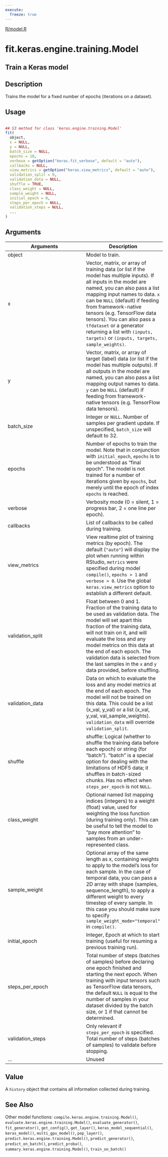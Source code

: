 ```yaml
---
execute:
  freeze: true
---
```


[R/model.R](https://github.com/rstudio/keras//blob/main/R/model.R#L695) 

# fit.keras.engine.training.Model

## Train a Keras model

## Description
 Trains the model for a fixed number of epochs (iterations on a dataset). 


## Usage
```r
 
## S3 method for class 'keras.engine.training.Model'
fit( 
  object, 
  x = NULL, 
  y = NULL, 
  batch_size = NULL, 
  epochs = 10, 
  verbose = getOption("keras.fit_verbose", default = "auto"), 
  callbacks = NULL, 
  view_metrics = getOption("keras.view_metrics", default = "auto"), 
  validation_split = 0, 
  validation_data = NULL, 
  shuffle = TRUE, 
  class_weight = NULL, 
  sample_weight = NULL, 
  initial_epoch = 0, 
  steps_per_epoch = NULL, 
  validation_steps = NULL, 
  ... 
) 
```

## Arguments
|Arguments|Description|
|---|---|
| object | Model to train. |
| x | Vector, matrix, or array of training data (or list if the model has multiple inputs). If all inputs in the model are named, you can also pass a list mapping input names to data. `x` can be `NULL` (default) if feeding from framework-native tensors (e.g. TensorFlow data tensors). You can also pass a `tfdataset` or a generator returning a list with `(inputs, targets)` or `(inputs, targets, sample_weights)`. |
| y | Vector, matrix, or array of target (label) data (or list if the model has multiple outputs). If all outputs in the model are named, you can also pass a list mapping output names to data. `y` can be `NULL` (default) if feeding from framework-native tensors (e.g. TensorFlow data tensors). |
| batch_size | Integer or `NULL`. Number of samples per gradient update. If unspecified, `batch_size` will default to 32. |
| epochs | Number of epochs to train the model. Note that in conjunction with `initial_epoch`, `epochs` is to be understood as "final epoch". The model is not trained for a number of iterations given by `epochs`, but merely until the epoch of index `epochs` is reached. |
| verbose | Verbosity mode (0 = silent, 1 = progress bar, 2 = one line per epoch). |
| callbacks | List of callbacks to be called during training. |
| view_metrics | View realtime plot of training metrics (by epoch). The default (`"auto"`) will display the plot when running within RStudio, `metrics` were specified during model `compile()`, `epochs > 1` and `verbose > 0`. Use the global `keras.view_metrics` option to establish a different default. |
| validation_split | Float between 0 and 1. Fraction of the training data to be used as validation data. The model will set apart this fraction of the training data, will not train on it, and will evaluate the loss and any model metrics on this data at the end of each epoch. The validation data is selected from the last samples in the `x` and `y` data provided, before shuffling. |
| validation_data | Data on which to evaluate the loss and any model metrics at the end of each epoch. The model will not be trained on this data. This could be a list (x_val, y_val) or a list (x_val, y_val, val_sample_weights). `validation_data` will override `validation_split`. |
| shuffle | shuffle: Logical (whether to shuffle the training data before each epoch) or string (for "batch"). "batch" is a special option for dealing with the limitations of HDF5 data; it shuffles in batch-sized chunks. Has no effect when `steps_per_epoch` is not `NULL`. |
| class_weight | Optional named list mapping indices (integers) to a weight (float) value, used for weighting the loss function (during training only). This can be useful to tell the model to "pay more attention" to samples from an under-represented class. |
| sample_weight | Optional array of the same length as x, containing weights to apply to the model's loss for each sample. In the case of temporal data, you can pass a 2D array with shape (samples, sequence_length), to apply a different weight to every timestep of every sample. In this case you should make sure to specify `sample_weight_mode="temporal"` in `compile()`. |
| initial_epoch | Integer, Epoch at which to start training (useful for resuming a previous training run). |
| steps_per_epoch | Total number of steps (batches of samples) before declaring one epoch finished and starting the next epoch. When training with input tensors such as TensorFlow data tensors, the default `NULL` is equal to the number of samples in your dataset divided by the batch size, or 1 if that cannot be determined. |
| validation_steps | Only relevant if `steps_per_epoch` is specified. Total number of steps (batches of samples) to validate before stopping. |
| ... | Unused |



## Value
 A `history` object that contains all information collected during training. 



## See Also
 Other model functions:  `compile.keras.engine.training.Model()`, `evaluate.keras.engine.training.Model()`, `evaluate_generator()`, `fit_generator()`, `get_config()`, `get_layer()`, `keras_model_sequential()`, `keras_model()`, `multi_gpu_model()`, `pop_layer()`, `predict.keras.engine.training.Model()`, `predict_generator()`, `predict_on_batch()`, `predict_proba()`, `summary.keras.engine.training.Model()`, `train_on_batch()` 

